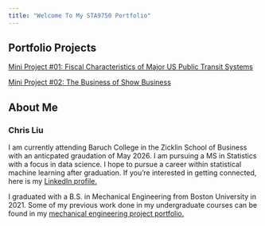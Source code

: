 ```yaml
---
title: "Welcome To My STA9750 Portfolio"
---
```


## Portfolio Projects

[Mini Project #01: Fiscal Characteristics of Major US Public Transit Systems](https://cliu98.github.io/STA9750-2024-FALL/mp01.html)  


[Mini Project #02: The Business of Show Business](https://cliu98.github.io/STA9750-2024-FALL/mp02.html)


## About Me
### **Chris Liu**

I am currently attending Baruch College in the Zicklin School of Business with an anticpated graudation of May 2026. I am pursuing a MS in Statistics with a focus in data science. I hope to pursue a career within statistical machine learning after graduation. If you're interested in getting connected, here is my [LinkedIn profile.](https://www.linkedin.com/in/chris-liu-80b157162/)

I graduated with a B.S. in Mechanical Engineering from Boston University in 2021. Some of my previous work done in my undergraduate courses can be found in my [mechanical engineering project portfolio.](https://lhxian.wixsite.com/mysite/me360-product-design-spring-2020)
